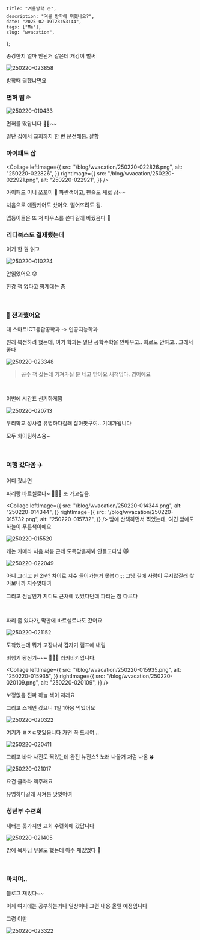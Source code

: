 
    title: "겨울방학 ⛄️",
    description: "겨울 방학에 뭐했나요?",
    date: "2025-02-19T23:53:44",
    tags: ["Me"],
    slug: "wvacation",
};

<BlogLayout metadata={metadata}>

종강한지 얼마 안된거 같은데 개강이 벌써

![250220-023858](/blog/wvacation/250220-023858.png)

방학때 뭐했냐면요

### 면허 땀 💦

![250220-010433](/blog/wvacation/250220-010433.png)

면허를 땄답니다 🚗💨~~

일단 집에서 교회까지 한 번 운전해봄. 잘함

### 아이패드 삼

<Collage
    leftImage={{
        src: "/blog/wvacation/250220-022826.png",
        alt: "250220-022826",
    }}
    rightImage={{
        src: "/blog/wvacation/250220-022921.png",
        alt: "250220-022921",
    }}
/>

아이패드 미니 쪼꼬미 👼 파란색이고, 펜슬도 새로 삼~~

처음으로 애플케어도 샀어요. 떨어뜨려도 됨.

앱등이들은 또 저 마우스를 쓴다길래 바꿨음다 🍎

### 리디북스도 결제했는데

이거 한 권 읽고

![250220-010224](/blog/wvacation/250220-010224.png)

안읽었어요 😓

한강 책 없다고 핑계대는 중

<br />

### 🏫 전과했어요

대 스마트ICT융합공학과 -> 인공지능학과

원래 복전하려 했는데, 여기 학과는 일단 공학수학을 안배우고.. 회로도 안하고.. 그래서 좋다

![250220-023348](/blog/wvacation/250220-023348.png)

> 공수 책 샀는데 가져가실 분 네고 받아요 새책임다. 영어에요

<br />

이번에 시간표 신기하게짬

![250220-020713](/blog/wvacation/250220-020713.png)

우리학교 성사결 유명하다길래 잡아봣구여.. 기대가됩니다

모두 화이팅하스융~

<br />

### 여행 갔다옴 ✈️

어디 갔냐면

파리랑 바르셀로나~ 🤤🤤🤤 또 가고싶음.

<Collage
    leftImage={{
        src: "/blog/wvacation/250220-014344.png",
        alt: "250220-014344",
    }}
    rightImage={{
        src: "/blog/wvacation/250220-015732.png",
        alt: "250220-015732",
    }}
/>
밤에 산책하면서 찍었는데, 여긴 밤에도 하늘이 푸른색이에요

![250220-015520](/blog/wvacation/250220-015520.png)

캐논 카메라 처음 써봄 근데 도둑맞을까봐 안들고다님 🙀

![250220-022049](/blog/wvacation/250220-022049.png)

아니 그리고 한 2분? 차이로 지수 들어가는거 못봅ㅁ;;; 그냥 길에 사람이 무지많길래 찾아보니까 지수엿대여

그리고 전날인가 지디도 근처에 있었다던데 파리는 참 다르다

<br />

파리 좀 있다가, 막판에 바르셀로나도 갔어요

![250220-021152](/blog/wvacation/250220-021152.png)

도착했는데 뭐가 고장나서 갑자기 램프에 내림

비행기 왕신기~~~ 🤤🤤🤤 러키비키입니다.

<Collage
    leftImage={{
        src: "/blog/wvacation/250220-015935.png",
        alt: "250220-015935",
    }}
    rightImage={{
        src: "/blog/wvacation/250220-020109.png",
        alt: "250220-020109",
    }}
/>

보정없음 진짜 하늘 색이 저래요

그리고 스페인 갔으니 1일 1하몽 먹었어요

![250220-020322](/blog/wvacation/250220-020322.png)

여기가 ㄹㅈㄷ맛있읍니다 가면 꼭 드세여...

![250220-020411](/blog/wvacation/250220-020411.png)

그리고 바다 사진도 찍었는데 완전 뉴진스? 노래 나올거 처럼 나옴 🍀

![250220-021017](/blog/wvacation/250220-021017.png)

요건 클라라 맥주래요

유명하다길래 시켜봄 맛잇어여

### 청년부 수련회

새터는 못가지만 교회 수련회에 갔답니다

![250220-021405](/blog/wvacation/250220-021405.png)

밤에 목사님 무물도 했는데 아주 재밌었다 🙏

<br />

### 마치며..

블로그 재밌다~~

이제 여기에는 공부하는거나 일상이나 그런 내용 올릴 예정임니다

그럼 이만

![250220-023322](/blog/wvacation/250220-023322.png)

</BlogLayout>
